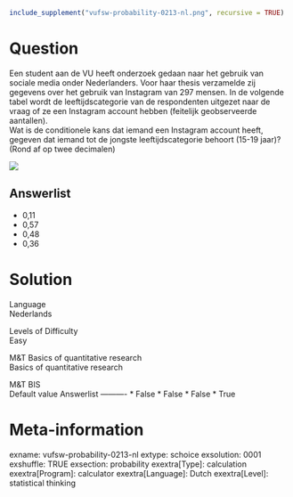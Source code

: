 ```r
include_supplement("vufsw-probability-0213-nl.png", recursive = TRUE)
```

Question
========
Een student aan de VU heeft onderzoek gedaan naar het gebruik van
sociale media onder Nederlanders. Voor haar thesis verzamelde zij
gegevens over het gebruik van Instagram van 297 mensen. In de volgende
tabel wordt de leeftijdscategorie van de respondenten uitgezet naar de
vraag of ze een Instagram account hebben (feitelijk geobserveerde
aantallen).  
Wat is de conditionele kans dat iemand een Instagram account heeft,
gegeven dat iemand tot de jongste leeftijdscategorie behoort (15-19
jaar)? (Rond af op twee decimalen)   
  
![](vufsw-probability-0213-nl.png)

Answerlist
----------
* 0,11
* 0,57
* 0,48
* 0,36

Solution
========











Language  
Nederlands

Levels of Difficulty  
Easy

M&T Basics of quantitative research  
Basics of quantitative research

M&T BIS  
Default value
Answerlist
----------
* False
* False
* False
* True

Meta-information
================
exname: vufsw-probability-0213-nl
extype: schoice
exsolution: 0001
exshuffle: TRUE
exsection: probability
exextra[Type]: calculation
exextra[Program]: calculator
exextra[Language]: Dutch
exextra[Level]: statistical thinking

